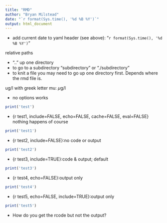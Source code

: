 ```yaml
---
title: "RMD"
author: "Bryan Milstead"
date: "`r format(Sys.time(), '%d %B %Y')`"
output: html_document
---
```


* add current date to yaml header (see above): "`r format(Sys.time(), '%d %B %Y')`"

relative paths

* ".." up one directory
* to go to a subdirectory "subdirectory" or "./subdirectory"
* to knit a file you may need to go up one directory first. Depends where the rmd file is.

ug/l with greek letter mu: $\mu$g/l

* no options works
```r
print('test')
```

* {r test1, include=FALSE, echo=FALSE, cache=FALSE, eval=FALSE} nothing happens of course

```r
print('test1')
```

* {r test2, include=FALSE}:no code or output

```r
print('test2')
```

* {r test3, include=TRUE}:code & output; default

```r
print('test3')
```

* {r test4, echo=FALSE}:output only

```r
print('test4')
```

* {r test5, echo=FALSE, include=TRUE}:output only

```r
print('test5')
```

* How do you get the rcode but not the output?